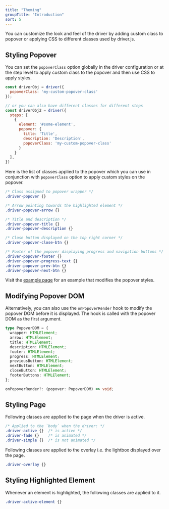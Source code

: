 ```yaml
---
title: "Theming"
groupTitle: "Introduction"
sort: 5
---
```


You can customize the look and feel of the driver by adding custom class to popover or applying CSS to different classes used by driver.js.

## Styling Popover

You can set the `popoverClass` option globally in the driver configuration or at the step level to apply custom class to the popover and then use CSS to apply styles.

```js
const driverObj = driver({
  popoverClass: 'my-custom-popover-class'
});

// or you can also have different classes for different steps
const driverObj2 = driver({
  steps: [
    {
      element: '#some-element',
      popover: {
        title: 'Title',
        description: 'Description',
        popoverClass: 'my-custom-popover-class'
      }
    }
  ],
})
```

Here is the list of classes applied to the popover which you can use in conjunction with `popoverClass` option to apply custom styles on the popover.

```css
/* Class assigned to popover wrapper */
.driver-popover {}

/* Arrow pointing towards the highlighted element */
.driver-popover-arrow {}

/* Title and description */
.driver-popover-title {}
.driver-popover-description {}

/* Close button displayed on the top right corner */
.driver-popover-close-btn {}

/* Footer of the popover displaying progress and navigation buttons */
.driver-popover-footer {}
.driver-popover-progress-text {}
.driver-popover-prev-btn {}
.driver-popover-next-btn {}
```

Visit the [example page](/docs/styling-popover) for an example that modifies the popover styles.

## Modifying Popover DOM

Alternatively, you can also use the `onPopoverRender` hook to modify the popover DOM before it is displayed. The hook is called with the popover DOM as the first argument.

```typescript
type PopoverDOM = {
  wrapper: HTMLElement;
  arrow: HTMLElement;
  title: HTMLElement;
  description: HTMLElement;
  footer: HTMLElement;
  progress: HTMLElement;
  previousButton: HTMLElement;
  nextButton: HTMLElement;
  closeButton: HTMLElement;
  footerButtons: HTMLElement;
};

onPopoverRender?: (popover: PopoverDOM) => void;
```

## Styling Page

Following classes are applied to the page when the driver is active.

```css
/* Applied to the `body` when the driver: */
.driver-active {}  /* is active */
.driver-fade {}    /* is animated */
.driver-simple {}  /* is not animated */
```

Following classes are applied to the overlay i.e. the lightbox displayed over the page.

```css
.driver-overlay {}
```

## Styling Highlighted Element

Whenever an element is highlighted, the following classes are applied to it.

```css
.driver-active-element {}
```